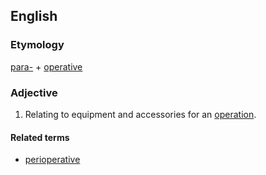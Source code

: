 ==English==

===Etymology===
[[para-]] + [[operative]]

===Adjective===
{{en-adj|-}}

# {{context|medicine|lang=en}} Relating to equipment and accessories for an [[operation]].

====Related terms====
* [[perioperative]]